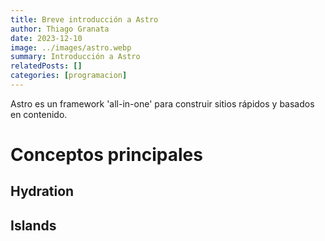```yaml
---
title: Breve introducción a Astro
author: Thiago Granata
date: 2023-12-10
image: ../images/astro.webp
summary: Introducción a Astro
relatedPosts: []
categories: [programacion]
---
```


Astro es un framework 'all-in-one' para construir sitios rápidos y basados en contenido.

# Conceptos principales

## Hydration

## Islands
